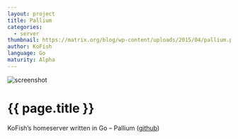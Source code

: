 ```yaml
---
layout: project
title: Pallium
categories:
  - server
thumbnail: https://matrix.org/blog/wp-content/uploads/2015/04/pallium.png
author: KoFish
language: Go
maturity: Alpha
---
```


![screenshot](https://matrix.org/blog/wp-content/uploads/2015/04/pallium.png "{{ page.title }}")

# {{ page.title }}
KoFish’s homeserver written in Go – Pallium ([github](https://github.com/KoFish/pallium))
